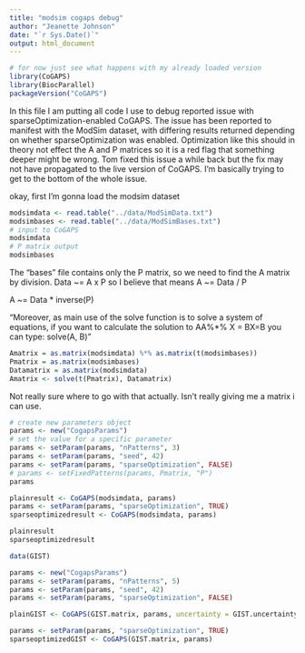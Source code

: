 ```yaml
---
title: "modsim cogaps debug"
author: "Jeanette Johnson"
date: "`r Sys.Date()`"
output: html_document
---
```


```r
# for now just see what happens with my already loaded version
library(CoGAPS)
library(BiocParallel)
packageVersion("CoGAPS")
```

In this file I am putting all code I use to debug reported issue with sparseOptimization-enabled CoGAPS. The issue has been reported to manifest with the ModSim dataset, with differing results returned depending on whether sparseOptimization was enabled. Optimization like this should in theory not effect the A and P matrices so it is a red flag that something deeper might be wrong. Tom fixed this issue a while back but the fix may not have propagated to the live version of CoGAPS. I'm basically trying to get to the bottom of the whole issue.

okay, first I'm gonna load the modsim dataset
```r
modsimdata <- read.table("../data/ModSimData.txt")
modsimbases <- read.table("../data/ModSimBases.txt")
# input to CoGAPS
modsimdata
# P matrix output
modsimbases
```
The "bases" file contains only the P matrix, so we need to find the A matrix by division.
Data ~= A x P
so I believe that means
A ~= Data / P

A ~= Data * inverse(P)

"Moreover, as main use of the solve function is to solve a system of equations, if you want to calculate the solution to AA%*% X = BX=B you can type: solve(A, B)"
```r
Amatrix = as.matrix(modsimdata) %*% as.matrix(t(modsimbases))
Pmatrix = as.matrix(modsimbases)
Datamatrix = as.matrix(modsimdata)
Amatrix <- solve(t(Pmatrix), Datamatrix)
```

Not really sure where to go with that actually. Isn't really giving me a matrix i can use.
```r
# create new parameters object
params <- new("CogapsParams")
# set the value for a specific parameter
params <- setParam(params, "nPatterns", 3)
params <- setParam(params, "seed", 42)
params <- setParam(params, "sparseOptimization", FALSE)
# params <- setFixedPatterns(params, Pmatrix, "P")
params

plainresult <- CoGAPS(modsimdata, params)
params <- setParam(params, "sparseOptimization", TRUE)
sparseoptimizedresult <- CoGAPS(modsimdata, params)

plainresult
sparseoptimizedresult
```

```r
data(GIST)

params <- new("CogapsParams")
params <- setParam(params, "nPatterns", 5)
params <- setParam(params, "seed", 42)
params <- setParam(params, "sparseOptimization", FALSE)

plainGIST <- CoGAPS(GIST.matrix, params, uncertainty = GIST.uncertainty)

params <- setParam(params, "sparseOptimization", TRUE)
sparseoptimizedGIST <- CoGAPS(GIST.matrix, params)
```
